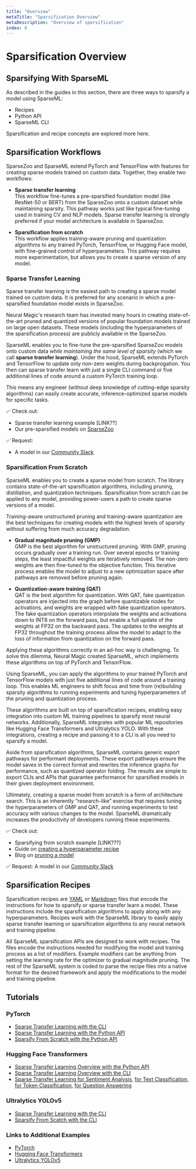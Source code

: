 ```yaml
---
title: "Overview"
metaTitle: "Sparsification Overview"
metaDescription: "Overview of sparsification"
index: 0
---
```


# Sparsification Overview

## Sparsifying With SparseML

As described in the guides in this section, there are three ways to sparsify a model using SparseML:

- Recipes
- Python API
- SparseML CLI

Sparsification and recipe concepts are explored more here.

## Sparsification Workflows

SparseZoo and SparseML extend PyTorch and TensorFlow with features for creating sparse models trained on custom data. Together, they enable two workflows:

- **Sparse transfer learning**<br>This workflow fine-tunes a pre-sparsified foundation model (like ResNet-50 or BERT) from the SparseZoo onto a custom dataset while maintaining sparsity. This pathway works just like typical fine-tuning used in training CV and NLP models. Sparse transfer learning is strongly preferred if your model architecture is available in SparseZoo.

- **Sparsification from scratch**<br>This workflow applies training-aware pruning and quantization algorithms to any trained PyTorch, TensorFlow, or Hugging Face model, with fine-grained control of hyperparameters. This pathway requires more experimentation, but allows you to create a sparse version of any model.

### Sparse Transfer Learning

Sparse transfer learning is the easiest path to creating a sparse model trained on custom data. It is preferred for any scenario in which a pre-sparsified foundation model exists in SparseZoo.

Neural Magic's research team has invested many hours in creating state-of-the-art pruned and quantized versions of popular foundation models trained on large open datasets. These models (including the hyperparameters of the sparsification process) are publicly available in the SparseZoo.

SparseML enables you to fine-tune the pre-sparsified SparseZoo models onto custom data *while maintaining the same level of sparsity* (which we call **sparse transfer learning**). Under the hood, SparseML extends PyTorch and TensorFlow to update only non-zero weights during backprogation. You then can sparse transfer learn with just a single CLI command or five additional lines of code around a custom PyTorch training loop.

This means any engineer (without deep knowledge of cutting-edge sparsity algorithms) can easily create accurate, inference-optimized sparse models for specific tasks.

✅ Check out:
- Sparse transfer learning example [LINK??]
- Our pre-sparsified models on [SparseZoo](https://sparsezoo.neuralmagic.com/)

✅ Request:
- A model in our [Community Slack](https://join.slack.com/t/discuss-neuralmagic/shared_invite/zt-q1a1cnvo-YBoICSIw3L1dmQpjBeDurQ)

### Sparsification From Scratch

SparseML enables you to create a sparse model from scratch. The library contains state-of-the-art sparsification algorithms, including pruning, distillation, and quantization techniques. Sparsification from scratch can be applied to any model, providing power-users a path to create sparse versions of a model.

Training-aware unstructured pruning and training-aware quantization are the best techniques for creating models with the highest levels of sparsity without suffering from much accuracy degradation.

- **Gradual magnitude pruning (GMP)**<br>GMP is the best algorithm for unstructured pruning. With GMP, pruning occurs gradually over a training run. Over several epochs or training steps, the least impactful weights are iteratively removed. The non-zero weights are then fine-tuned to the objective function. This iterative process enables the model to adjust to a new optimization space after pathways are removed before pruning again.

- **Quantization-aware training (QAT)**<br>QAT is the best algorithm for quantization. With QAT, fake quantization operators are injected into the graph before quantizable nodes for activations, and weights are wrapped with fake quantization operators. The fake quantization operators interpolate the weights and activations down to INT8 on the forward pass, but enable a full update of the weights at FP32 on the backward pass. The updates to the weights at FP32 throughout the training process allow the model to adapt to the loss of information from quantization on the forward pass.

Applying these algorithms correctly in an ad-hoc way is challenging. To solve this dilemma, Neural Magic created SparseML, which implements these algorithms on top of PyTorch and TensorFlow.

Using SparseML, you can apply the algorithms to your trained PyTorch and TensorFlow models with just five additional lines of code around a training loop. This enables ML engineers to shift focus and time from (re)building sparsity algorithms to running experiments and tuning hyperparameters of the pruning and quantization process.

These algorithms are built on top of sparsification recipes, enabling easy integration into custom ML training pipelines to sparsify most neural networks. Additionally, SparseML integrates with popular ML repositories like Hugging Face Transformers and Ultralytics YOLO. With these integrations, creating a recipe and passing it to a CLI is all you need to sparsify a model.

Aside from sparsification algorithms, SparseML contains generic export pathways for performant deployments. These export pathways ensure the model saves in the correct format and rewrites the inference graphs for performance, such as quantized operator folding. The results are simple to export CLIs and APIs that guarantee performance for sparsified models in their given deployment environment.

Ultimately, creating a sparse model from scratch is a form of architecture search. This is an inherently “research-like” exercise that requires tuning the hyperparameters of GMP and QAT, and running experiments to test accuracy with various changes to the model. SparseML dramatically increases the productivity of developers running these experiments.

✅ Check out:
- Sparsifying from scratch example [LINK???]
- Guide on [creating a hyperparameter recipe](/sparsification-guides/creating-sparseml-recipes)
- Blog on [pruning a model](https://neuralmagic.com/blog/pruning-overview/)

✅ Request:
A model in our [Community Slack](https://join.slack.com/t/discuss-neuralmagic/shared_invite/zt-q1a1cnvo-YBoICSIw3L1dmQpjBeDurQ)

## Sparsification Recipes

Sparsification recipes are [YAML](https://yaml.org/) or [Markdown](https://www.markdownguide.org/) files that encode the instructions for how to sparsify or sparse transfer learn a model. These instructions include the sparsification algorithms to apply along with any hyperparameters. Recipes work with the SparseML library to easily apply sparse transfer learning or sparsification algorithms to any neural network and training pipeline.

All SparseML sparsification APIs are designed to work with recipes. The files encode the instructions needed for modifying the model and training process as a list of modifiers. Example modifiers can be anything from setting the learning rate for the optimizer to gradual magnitude pruning. The rest of the SparseML system is coded to parse the recipe files into a native format for the desired framework and apply the modifications to the model and training pipeline.

## Tutorials

### PyTorch

- [Sparse Transfer Learning with the CLI](https://github.com/neuralmagic/sparseml/blob/main/integrations/torchvision/tutorials/sparse-transfer-learning.md)
- [Sparse Transfer Learning with the Python API](https://github.com/neuralmagic/sparseml/blob/main/integrations/torchvision/tutorials/docs-torchvision-python-transfer-imagenette.ipynb)
- [Sparsify From Scratch with the Python API](https://github.com/neuralmagic/sparseml/blob/main/integrations/torchvision/tutorials/docs-torchvision-sparsify-from-scratch-resnet50-beans.ipynb)

### Hugging Face Transformers

- [Sparse Transfer Learning Overview with the Python API](https://github.com/neuralmagic/sparseml/blob/main/integrations/huggingface-transformers/tutorials/sparse-transfer-learning-bert-python.md)
- [Sparse Transfer Learning Overview with the CLI](https://github.com/neuralmagic/sparseml/blob/main/integrations/huggingface-transformers/tutorials/sparse-transfer-learning-bert.md)
- [Sparse Transfer Learning for Sentiment Analysis](https://github.com/neuralmagic/sparseml/blob/main/integrations/huggingface-transformers/tutorials/sentiment-analysis/sentiment-analysis-cli.md), [for Text Classification](https://github.com/neuralmagic/sparseml/blob/main/integrations/huggingface-transformers/tutorials/text-classification/text-classification-cli.md), [for Token Classification](https://github.com/neuralmagic/sparseml/blob/main/integrations/huggingface-transformers/tutorials/token-classification/token-classification-cli.md), [for Question Answering](https://github.com/neuralmagic/sparseml/blob/main/integrations/huggingface-transformers/tutorials/question-answering/question-answering-cli.md)

### Ultralytics YOLOv5

- [Sparse Transfer Learning with the CLI](https://github.com/neuralmagic/sparseml/blob/main/integrations/ultralytics-yolov5/tutorials/sparse-transfer-learning.md)
- [Sparsify From Scatch with the CLI](https://github.com/neuralmagic/sparseml/blob/main/integrations/ultralytics-yolov5/tutorials/sparsify-from-scratch.md)

### Links to Additional Examples

- [PyTorch](https://github.com/neuralmagic/sparseml/blob/main/integrations/torchvision#tutorials)
- [Hugging Face Transformers](https://github.com/neuralmagic/sparseml/blob/main/integrations/huggingface-transformers#tutorials)
- [Ultralytics YOLOv5](https://github.com/neuralmagic/sparseml/blob/main/integrations/ultralytics-yolov5#tutorials)

